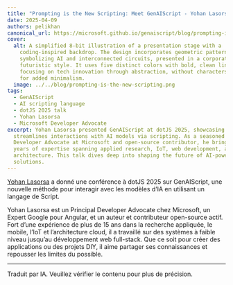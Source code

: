 ```yaml
---
title: "Prompting is the New Scripting: Meet GenAIScript - Yohan Lasorsa - dotJS 2025"
date: 2025-04-09
authors: pelikhan
canonical_url: https://microsoft.github.io/genaiscript/blog/prompting-is-the-new-scripting
cover:
  alt: A simplified 8-bit illustration of a presentation stage with a
    coding-inspired backdrop. The design incorporates geometric patterns
    symbolizing AI and interconnected circuits, presented in a corporate and
    futuristic style. It uses five distinct colors with bold, clean lines,
    focusing on tech innovation through abstraction, without characters or text
    for added minimalism.
  image: ../../blog/prompting-is-the-new-scripting.png
tags:
  - GenAIScript
  - AI scripting language
  - dotJS 2025 talk
  - Yohan Lasorsa
  - Microsoft Developer Advocate
excerpt: Yohan Lasorsa presented GenAIScript at dotJS 2025, showcasing how it
  streamlines interactions with AI models via scripting. As a seasoned Principal
  Developer Advocate at Microsoft and open-source contributor, he brings over 15
  years of expertise spanning applied research, IoT, web development, and cloud
  architecture. This talk dives deep into shaping the future of AI-powered
  solutions.
---
```



<BlogNarration />

[Yohan Lasorsa](https://www.linkedin.com/in/yohanlasorsa/) a donné une conférence à dotJS 2025 sur GenAIScript, une nouvelle méthode pour interagir avec les modèles d’IA en utilisant un langage de Script.

Yohan Lasorsa est un Principal Developer Advocate chez Microsoft, un Expert Google pour Angular, et un auteur et contributeur open-source actif.
Fort d’une expérience de plus de 15 ans dans la recherche appliquée, le mobile, l’IoT et l’architecture cloud,
il a travaillé sur des systèmes à faible niveau jusqu’au développement web full-stack.
Que ce soit pour créer des applications ou des projets DIY, il aime partager ses connaissances et repousser les limites du possible.

<YouTube id="https://youtu.be/PrhPSUHXWJ4" portraitQuality="high" />

<hr />

Traduit par IA. Veuillez vérifier le contenu pour plus de précision.
